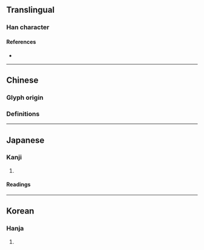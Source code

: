 {{character info/new}}
{{also|槁}}
==Translingual==

===Han character===
{{Han char|rn=75|rad=木|as=10|sn=14|four=|canj=YRBD,YBD|ids=⿱高木}}

====References====
* {{Han ref|kx=0545.160|dkj=15299|dj=0933.070|hdz=21267.090|uh=69C0|ud=27072}}

----

==Chinese==

===Glyph origin===
{{Han etym}}

===Definitions===
{{zh-see|槁|v}}

----

==Japanese==

===Kanji===
{{ja-kanji|grade=|rs=木10}}

# {{alternative form of|lang=ja|槁}}

====Readings====
{{ja-readings
|on=こう
|kun=か-れる
}}

----

==Korean==

===Hanja===
{{ko-hanja|hangeul=고|eumhun=|rv=go|mr=ko|y=ko}}

# {{defn|lang=ko|sort=木10}}